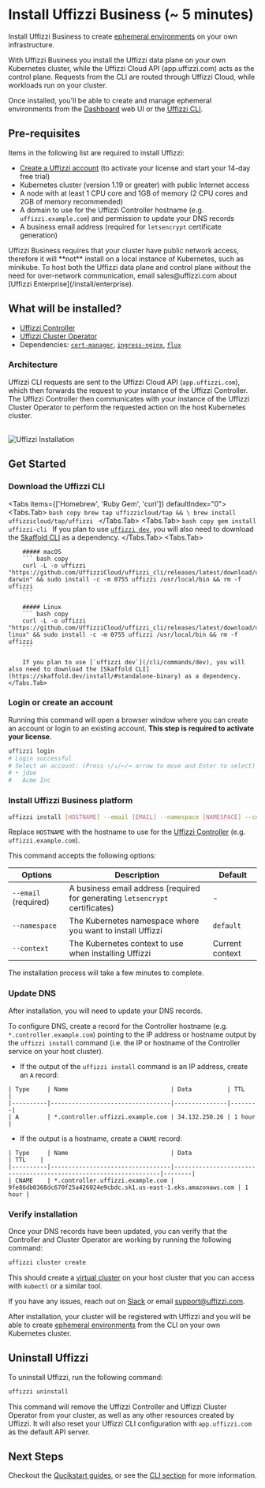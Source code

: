 
# Install Uffizzi Business (~ 5 minutes)

Install Uffizzi Business to create [ephemeral environments](/core-concepts/ephemeral-environments) on your own infrastructure.  

With Uffizzi Business you install the Uffizzi data plane on your own Kubernetes cluster, while the Uffizzi Cloud API (app.uffizzi.com) acts as the control plane. Requests from the CLI are routed through Uffizzi Cloud, while workloads run on your cluster. 

Once installed, you'll be able to create and manage ephemeral environments from the [Dashboard](/usage/dashboard) web UI or the [Uffizzi CLI](/cli).

## Pre-requisites

Items in the following list are required to install Uffizzi:

- [Create a Uffizzi account](https://app.uffizzi.com/sign_up) (to activate your license and start your 14-day free trial)  
- Kubernetes cluster (version 1.19 or greater) with public Internet access
- A node with at least 1 CPU core and 1GB of memory (2 CPU cores and 2GB of memory recommended)  
- A domain to use for the Uffizzi Controller hostname (e.g. `uffizzi.example.com`) and permission to update your DNS records  
- A business email address (required for `letsencrypt` certificate generation)

<Callout type="info">
    Uffizzi Business requires that your cluster have public network access, therefore it will **not** install on a local 
    instance of Kubernetes, such as minikube. To host both the Uffizzi data plane and control plane without the need for over-network communication, email sales@uffizzi.com about [Uffizzi Enterprise](/install/enterprise).
</Callout>

## What will be installed? 

- [Uffizzi Controller](/architecture/overview#uffizzi-controller)  
- [Uffizzi Cluster Operator](/architecture/overview#uffizzi-cluster-operator)  
- Dependencies: [`cert-manager`](https://cert-manager.io), [`ingress-nginx`](https://github.com/kubernetes/ingress-nginx), [`flux`](https://fluxcd.io)  

### Architecture

Uffizzi CLI requests are sent to the Uffizzi Cloud API (`app.uffizzi.com`), which then forwards the request to your instance of the Uffizzi Controller. The Uffizzi Controller then communicates with your instance of the Uffizzi Cluster Operator to perform the requested action on the host Kubernetes cluster.

<br />
<Image
    src="/images/uffizzi-install-architecture.png"
    width={800}
    height={540}
    alt="Uffizzi Installation"
    className="border rounded-lg overflow-hidden mt-6"
/>
<br />

## Get Started

<Steps>

### Download the Uffizzi CLI

<Tabs items={['Homebrew', 'Ruby Gem', 'curl']} defaultIndex="0">
    <Tabs.Tab>
        ```bash copy
		brew tap uffizzicloud/tap && \
		brew install uffizzicloud/tap/uffizzi
		```
    </Tabs.Tab>
    <Tabs.Tab>
        ```bash copy
		gem install uffizzi-cli
		```
    If you plan to use [`uffizzi dev`](/cli/commands/dev), you will also need to download the [Skaffold CLI](https://skaffold.dev/install/#standalone-binary) as a dependency.
    </Tabs.Tab>
    <Tabs.Tab>

        ##### macOS
        ``` bash copy
        curl -L -o uffizzi "https://github.com/UffizziCloud/uffizzi_cli/releases/latest/download/uffizzi-darwin" && sudo install -c -m 0755 uffizzi /usr/local/bin && rm -f uffizzi
        ```

        ##### Linux
        ``` bash copy
        curl -L -o uffizzi "https://github.com/UffizziCloud/uffizzi_cli/releases/latest/download/uffizzi-linux" && sudo install -c -m 0755 uffizzi /usr/local/bin && rm -f uffizzi
        ```

        If you plan to use [`uffizzi dev`](/cli/commands/dev), you will also need to download the [Skaffold CLI](https://skaffold.dev/install/#standalone-binary) as a dependency.
    </Tabs.Tab>
</Tabs>

### Login or create an account

Running this command will open a browser window where you can create an account or login to an existing account. **This step is required to activate your license.**  

```bash
uffizzi login
# Login successful
# Select an account: (Press ↑/↓/←/→ arrow to move and Enter to select)
# ‣ jdoe
#   Acme Inc
```

### Install Uffizzi Business platform

```bash copy
uffizzi install [HOSTNAME] --email [EMAIL] --namespace [NAMESPACE] --context [CONTEXT]
```

Replace `HOSTNAME` with the hostname to use for the [Uffizzi Controller](/architecture/overview#uffizzi-controller) (e.g. `uffizzi.example.com`).  

This command accepts the following options:  

| Options   | Description                                                                 | Default              |
|------------|-----------------------------------------------------------------------------|----------------------|
| `--email` (required)    | A business email address (required for generating `letsencrypt` certificates) | -                  |
| `--namespace`| The Kubernetes namespace where you want to install Uffizzi                  | `default`            |
| `--context`  | The Kubernetes context to use when installing Uffizzi                    | Current context      |

The installation process will take a few minutes to complete. 

### Update DNS

After installation, you will need to update your DNS records.  

To configure DNS, create a record for the Controller hostname (e.g. `*.controller.example.com`) pointing to the IP address or hostname output by the `uffizzi install` command (i.e. the IP or hostname of the Controller service on your host cluster). 

- If the output of the `uffizzi install` command is an IP address, create an `A` record:  

```
| Type     | Name                             | Data          | TTL    | 
|----------|----------------------------------|---------------|--------|
| A        | *.controller.uffizzi.example.com | 34.132.250.26 | 1 hour |
```

- If the output is a hostname, create a `CNAME` record:    

```
| Type     | Name                             | Data                                                             | TTL    | 
|----------|----------------------------------|------------------------------------------------------------------|--------|
| CNAME    | *.controller.uffizzi.example.com | 9fe86db0368dc670f25a426024e9cbdc.sk1.us-east-1.eks.amazonaws.com | 1 hour |
```

### Verify installation

Once your DNS records have been updated, you can verify that the Controller and Cluster Operator are working by running the following command:

```bash copy
uffizzi cluster create
```

This should create a [virtual cluster](/core-concepts/ephemeral-environments/virtual-clusters) on your host cluster that you can access with `kubectl` or a similar tool.

If you have any issues, reach out on [Slack](https://join.slack.com/t/uffizzi/shared_invite/zt-24toel26u-4JB2pLqdUnrt2qJcWoLcDA) or email [support@uffizzi.com](mailto:support@uffizzi.com).

</Steps>

After installation, your cluster will be registered with Uffizzi and you will be able to create [ephemeral environments](/core-concepts/ephemeral-environments) from the CLI on your own Kubernetes cluster.

## Uninstall Uffizzi

To uninstall Uffizzi, run the following command:

```bash copy
uffizzi uninstall
```

This command will remove the Uffizzi Controller and Uffizzi Cluster Operator from your cluster, as well as any other resources created by Uffizzi. It will also reset your Uffizzi CLI configuration with `app.uffizzi.com` as the default API server.

## Next Steps

Checkout the [Qucikstart guides](/quickstart), or see the [CLI section](/cli) for more information.

